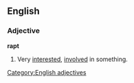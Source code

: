 ==English==
===Adjective===
'''rapt'''
# Very [[interested]], [[involved]] in something. 

[[Category:English adjectives]]